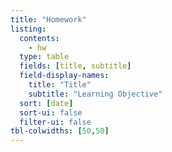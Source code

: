 ```yaml
---
title: "Homework"
listing:
  contents:
    - hw
  type: table
  fields: [title, subtitle]
  field-display-names:
    title: "Title"
    subtitle: "Learning Objective"
  sort: [date]
  sort-ui: false
  filter-ui: false
tbl-colwidths: [50,50]
---
```

